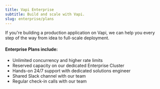 ```yaml
---
title: Vapi Enterprise
subtitle: Build and scale with Vapi.
slug: enterprise/plans
---
```


If you're building a production application on Vapi, we can help you every step of the way from idea to full-scale deployment.

#### Enterprise Plans include:

- Unlimited concurrency and higher rate limits
- Reserved capacity on our dedicated Enterprise Cluster
- Hands-on 24/7 support with dedicated solutions engineer
- Shared Slack channel with our team
- Regular check-in calls with our team
